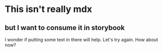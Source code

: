 
# This isn't really mdx
## but I want to consume it in storybook

I wonder if putting some text in there will help. Let's try again. How about now?

<time-formatted id="elem1" hour="numeric" minute="numeric" second="numeric"></time-formatted>